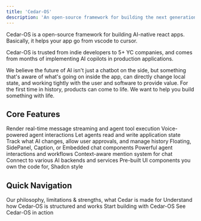 ```yaml
---
title: 'Cedar-OS'
description: 'An open-source framework for building the next generation of AI native software'
---
```


Cedar-OS is a open-source framework for building AI-native react apps. Basically, it helps your app go from vscode to cursor.

Cedar-OS is trusted from indie developers to 5+ YC companies, and comes from months of implementing AI copilots in production applications.

We believe the future of AI isn't just a chatbot on the side, but something that's aware of what's going on inside the app, can directly change local state, and working tightly with the user and software to provide value.
For the first time in history, products can come to life. We want to help you build something with life.

## Core Features

<CardGroup cols={3}>
    <Card
    	title='Streaming & Tool Calls'
    	icon='bolt'
    	href='/chat/streaming'>
    	Render real-time message streaming and agent tool execution
    </Card>
	<Card
    	title='Voice Integration'
    	icon='microphone'
    	href='/voice/voice-integration'>
    	Voice-powered agent interactions
    </Card>
    <Card
    	title='State Access'
    	icon='database'
    	href='/state-access/agentic-state-access'>
    	Let agents read and write application state
    </Card>
    <Card
    	title='Diff & History'
    	icon='code-compare'
    	href='/state-access/diff-history-manager'>
    	Track what AI changes, allow user approvals, and manage history
    </Card>
    <Card title='Chat' icon='comments' href='/chat/chat-overview'>
    	Floating, SidePanel, Caption, or Embedded chat components
    </Card>
    <Card
    	title='Spells'
    	icon='wand-magic-sparkles'
    	href='/spells/spells'>
    	Powerful agent interactions and workflows
    </Card>
    <Card
    	title='Mentions'
    	icon='at'
    	href='/agent-input-context/mentions'>
    	Context-aware mention system for chat
    </Card>
    <Card
    	title='Agent Connection Modules'
    	icon='plug'
    	href='/agent-backend-connection/agent-backend-connection'>
    	Connect to various AI backends and services
    </Card>
    <Card
    	title='Component Library'
    	icon='cube'
    	href='/customising/customising-cedar'>
    	Pre-built UI components you own the code for, Shadcn style
    </Card>

</CardGroup>

## Quick Navigation

<CardGroup cols={2}>
	<Card
		title='Is Cedar right for you?'
		icon='lightbulb'
		href='/introduction/philosophy'>
		Our philosophy, limitations & strengths, what Cedar is made for
	</Card>
	<Card
		title='Architecture'
		icon='diagram-project'
		href='/introduction/architecture'>
		Understand how Cedar-OS is structured and works
	</Card>
	<Card title='Getting Started' icon='rocket' href='/getting-started'>
		Start building with Cedar-OS
	</Card>
	<Card
		title='Demos of Cedar-OS'
		icon='play'
		href='/introduction/ai-native-experiences'>
		See Cedar-OS in action
	</Card>
</CardGroup>
